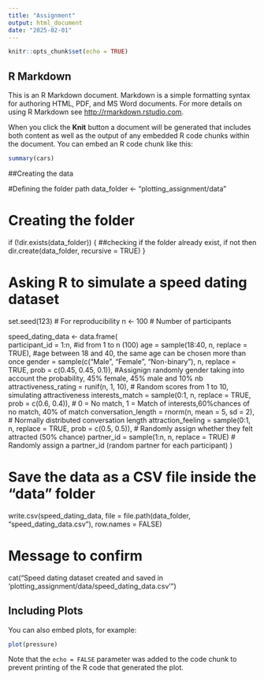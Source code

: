 ```yaml
---
title: "Assignment"
output: html_document
date: "2025-02-01"
---
```


```r
knitr::opts_chunk$set(echo = TRUE)
```

## R Markdown

This is an R Markdown document. Markdown is a simple formatting syntax for authoring HTML, PDF, and MS Word documents. For more details on using R Markdown see <http://rmarkdown.rstudio.com>.

When you click the **Knit** button a document will be generated that includes both content as well as the output of any embedded R code chunks within the document. You can embed an R code chunk like this:

```r
summary(cars)
```

##Creating the data

#Defining the folder path
data_folder <- "plotting_assignment/data"

# Creating the folder
if (!dir.exists(data_folder)) {         ##checking if the folder already exist, if not then
  dir.create(data_folder, recursive = TRUE)
}

# Asking R to simulate a speed dating dataset
set.seed(123)  # For reproducibility
n <- 100  # Number of participants

speed_dating_data <- data.frame(   
  participant_id = 1:n,      #id from 1 to n (100)
  age = sample(18:40, n, replace = TRUE),     #age between 18 and 40, the same age can be chosen more than once
  gender = sample(c("Male", "Female", "Non-binary"), n, replace = TRUE, prob = c(0.45, 0.45, 0.1)), #Assignign randomly gender taking into account the probability, 45% female, 45% male and 10% nb
  attractiveness_rating = runif(n, 1, 10),  # Random scores from 1 to 10, simulating attractiveness
  interests_match = sample(0:1, n, replace = TRUE, prob = c(0.6, 0.4)),  # 0 = No match, 1 = Match of interests,60%chances of no match, 40% of match
  conversation_length = rnorm(n, mean = 5, sd = 2), # Normally distributed conversation length
  attraction_feeling = sample(0:1, n, replace = TRUE, prob = c(0.5, 0.5)),  # Randomly assign whether they felt attracted (50% chance)
  partner_id = sample(1:n, n, replace = TRUE)  # Randomly assign a partner_id (random partner for each participant)
)

# Save the data as a CSV file inside the "data" folder
write.csv(speed_dating_data, file = file.path(data_folder, "speed_dating_data.csv"), row.names = FALSE)

# Message to confirm
cat("Speed dating dataset created and saved in 'plotting_assignment/data/speed_dating_data.csv'\n")

## Including Plots

You can also embed plots, for example:

```r
plot(pressure)
```

Note that the `echo = FALSE` parameter was added to the code chunk to prevent printing of the R code that generated the plot.
